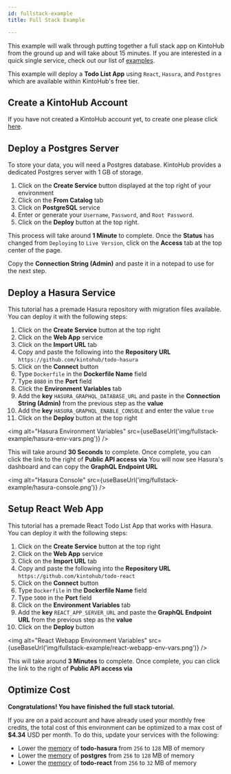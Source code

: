 ```yaml
---
id: fullstack-example
title: Full Stack Example

---
```



This example will walk through putting together a full stack app on KintoHub from the ground up and will take about 15 minutes.
If you are interested in a quick single service, check out our list of [examples](examples/nodejs/nodejs-example).

This example will deploy a **Todo List App** using `React`, `Hasura`, and `Postgres` which are available within KintoHub's free tier.

## Create a KintoHub Account

If you have not created a KintoHub account yet, to create one please click [here](https://app.kintohub.com).

## Deploy a Postgres Server

To store your data, you will need a Postgres database.
KintoHub provides a dedicated Postgres server with 1 GB of storage.

1. Click on the **Create Service** button displayed at the top right of your environment
2. Click on the **From Catalog** tab
3. Click on **PostgreSQL** service
4. Enter or generate your `Username`, `Password`, and `Root Password`.
5. Click on the **Deploy** button at the top right.

This process will take around **1 Minute** to complete.
Once the **Status** has changed from `Deploying` to `Live Version`, click on the **Access** tab at the top center of the page.

Copy the **Connection String (Admin)** and paste it in a notepad to use for the next step.

## Deploy a Hasura Service

This tutorial has a premade Hasura repository with migration files available.
You can deploy it with the following steps:

1. Click on the **Create Service** button at the top right
2. Click on the **Web App** service
3. Click on the **Import URL** tab
4. Copy and paste the following into the **Repository URL** `https://github.com/kintohub/todo-hasura`
5. Click on the **Connect** button
6. Type `Dockerfile` in the **Dockerfile Name** field
7. Type `8080` in the **Port** field
8. Click the **Environment Variables** tab
9. Add the **key** `HASURA_GRAPHQL_DATABASE_URL` and paste in the **Connection String (Admin)** from the previous step as the **value**
10. Add the **key** `HASURA_GRAPHQL_ENABLE_CONSOLE` and enter the value `true`
11. Click on the **Deploy** button at the top right

<img alt="Hasura Environment Variables" src={useBaseUrl('img/fullstack-example/hasura-env-vars.png')} />



This will take around **30 Seconds** to complete.
Once complete, you can click the link to the right of **Public API access via**
You will now see Hasura's dashboard and can copy the **GraphQL Endpoint URL**

<img alt="Hasura Console" src={useBaseUrl('img/fullstack-example/hasura-console.png')} />


## Setup React Web App

This tutorial has a premade React Todo List App that works with Hasura.
You can deploy it with the following steps:

1. Click on the **Create Service** button at the top right
2. Click on the **Web App** service
3. Click on the **Import URL** tab
3. Copy and paste the following into the **Repository URL** `https://github.com/kintohub/todo-react`
4. Click on the **Connect** button
5. Type `Dockerfile` in the **Dockerfile Name** field
6. Type `5000` in the **Port** field
5. Click on the **Environment Variables** tab
6. Add the **key** `REACT_APP_SERVER_URL` and paste the **GraphQL Endpoint URL** from the previous step as the **value**
7. Click on the **Deploy** button

<img alt="React Webapp Environment Variables" src={useBaseUrl('img/fullstack-example/react-webapp-env-vars.png')} />

This will take around **3 Minutes** to complete.
Once complete, you can click the link to the right of **Public API access via**

## Optimize Cost

**Congratulations! You have finished the full stack tutorial.**

If you are on a paid account and have already used your monthly free credits, the total cost of this environment can be optimized to a max cost of **$4.34** USD per month.
To do this, update your services with the following:

* Lower the [memory](../anatomy/anatomy-advanced.md#memory) of **todo-hasura** from `256` to `128` MB of memory
* Lower the [memory](../anatomy/anatomy-advanced.md#memory) of **postgres** from `256` to `128` MB of memory
* Lower the [memory](../anatomy/anatomy-advanced.md#memory) of **todo-react** from `256` to `32` MB of memory 

